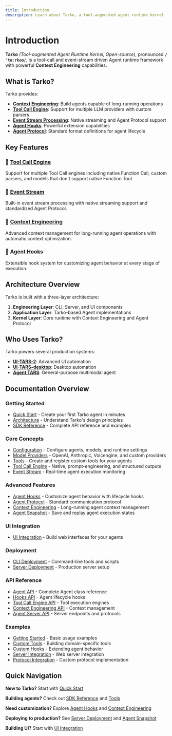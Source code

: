 ```yaml
---
title: Introduction
description: Learn about Tarko, a tool-augmented agent runtime kernel
---
```


# Introduction

**Tarko** *(Tool-augmented Agent Runtime Kernel, Open-source)*, pronounced **`/ˈtɑːrkoʊ/`**, is a tool-call and event-stream driven Agent runtime framework with powerful **Context Engineering** capabilities.

## What is Tarko?

Tarko provides:

- **[Context Engineering](/guide/advanced/context-engineering)**: Build agents capable of long-running operations
- **[Tool Call Engine](/guide/basic/tool-call-engine)**: Support for multiple LLM providers with custom parsers
- **[Event Stream Processing](/guide/basic/event-stream)**: Native streaming and Agent Protocol support
- **[Agent Hooks](/guide/advanced/agent-hooks)**: Powerful extension capabilities
- **[Agent Protocol](/guide/advanced/agent-protocol)**: Standard format definitions for agent lifecycle

## Key Features

### 🔧 [Tool Call Engine](/guide/basic/tool-call-engine)
Support for multiple Tool Call engines including native Function Call, custom parsers, and models that don't support native Function Tool.

### 🌊 [Event Stream](/guide/basic/event-stream)
Built-in event stream processing with native streaming support and standardized Agent Protocol.

### 🧠 [Context Engineering](/guide/advanced/context-engineering)
Advanced context management for long-running agent operations with automatic context optimization.

### 🔌 [Agent Hooks](/guide/advanced/agent-hooks)
Extensible hook system for customizing agent behavior at every stage of execution.

## Architecture Overview

Tarko is built with a three-layer architecture:

1. **Engineering Layer**: CLI, Server, and UI components
2. **Application Layer**: Tarko-based Agent implementations
3. **Kernel Layer**: Core runtime with Context Engineering and Agent Protocol

## Who Uses Tarko?

Tarko powers several production systems:

- **[UI-TARS-2](https://seed-tars.com/showcase/ui-tars-2/)**: Advanced UI automation
- **[UI-TARS-desktop](https://github.com/bytedance/UI-TARS-desktop)**: Desktop automation
- **[Agent TARS](https://agent-tars.com/)**: General-purpose multimodal agent

## Documentation Overview

### Getting Started
- [Quick Start](/guide/get-started/quick-start) - Create your first Tarko agent in minutes
- [Architecture](/guide/get-started/architecture) - Understand Tarko's design principles
- [SDK Reference](/guide/get-started/sdk) - Complete API reference and examples

### Core Concepts
- [Configuration](/guide/basic/configuration) - Configure agents, models, and runtime settings
- [Model Providers](/guide/basic/model-provider) - OpenAI, Anthropic, Volcengine, and custom providers
- [Tools](/guide/basic/tools) - Create and register custom tools for your agents
- [Tool Call Engine](/guide/basic/tool-call-engine) - Native, prompt-engineering, and structured outputs
- [Event Stream](/guide/basic/event-stream) - Real-time agent execution monitoring

### Advanced Features
- [Agent Hooks](/guide/advanced/agent-hooks) - Customize agent behavior with lifecycle hooks
- [Agent Protocol](/guide/advanced/agent-protocol) - Standard communication protocol
- [Context Engineering](/guide/advanced/context-engineering) - Long-running agent context management
- [Agent Snapshot](/guide/advanced/agent-snapshot) - Save and replay agent execution states

### UI Integration
- [UI Integration](/guide/basic/ui-integration) - Build web interfaces for your agents


### Deployment
- [CLI Deployment](/guide/deployment/cli) - Command-line tools and scripts
- [Server Deployment](/guide/deployment/server) - Production server setup

### API Reference
- [Agent API](/api/agent) - Complete Agent class reference
- [Hooks API](/api/hooks) - Agent lifecycle hooks
- [Tool Call Engine API](/api/tool-call-engine) - Tool execution engines
- [Context Engineering API](/api/context-engineering) - Context management
- [Agent Server API](/api/agent-server) - Server endpoints and protocols

### Examples
- [Getting Started](/examples/getting-started) - Basic usage examples
- [Custom Tools](/examples/custom-tools) - Building domain-specific tools
- [Custom Hooks](/examples/custom-hooks) - Extending agent behavior
- [Server Integration](/examples/server-integration) - Web server integration
- [Protocol Integration](/examples/protocol-integration) - Custom protocol implementation

## Quick Navigation

**New to Tarko?** Start with [Quick Start](/guide/get-started/quick-start)

**Building agents?** Check out [SDK Reference](/guide/get-started/sdk) and [Tools](/guide/basic/tools)

**Need customization?** Explore [Agent Hooks](/guide/advanced/agent-hooks) and [Context Engineering](/guide/advanced/context-engineering)

**Deploying to production?** See [Server Deployment](/guide/deployment/server) and [Agent Snapshot](/guide/advanced/agent-snapshot)

**Building UI?** Start with [UI Integration](/guide/basic/ui-integration)
